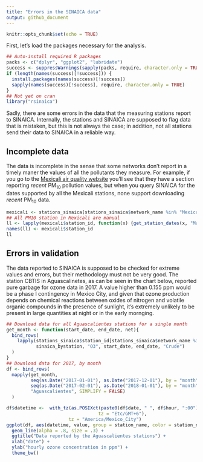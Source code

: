 ```yaml
---
title: "Errors in the SINAICA data"
output: github_document
---
```


```r
knitr::opts_chunk$set(echo = TRUE)
```

First, let's load the packages necessary for the analysis.

```r
## Auto-install required R packages
packs <- c("dplyr", "ggplot2", "lubridate")
success <- suppressWarnings(sapply(packs, require, character.only = TRUE))
if (length(names(success)[!success])) {
  install.packages(names(success)[!success])
  sapply(names(success)[!success], require, character.only = TRUE)
}
## Not yet on cran
library("rsinaica")
```

Sadly, there are some errors in the data that the measuring stations report to SINAICA. Internally,
the stations and SINAICA are supposed to flag data that is mistaken, but this is not always the case; in addition, not all stations send their data to SINAICA in a reliable way.

## Incomplete data

The data is incomplete in the sense that some networks don't report in a timely maner the values of all the pollutants they measure. For example, if you go to the [Mexicali air quality website](http://www.mexicali.gob.mx/webpub/consultaweb/EmmcaHistorial.aspx) you'll see that they have a section reporting *recent* PM<sub>10</sub> pollution values, but when you query SINAICA for the dates supported by all
the Mexicali stations, none support downloading *recent* PM<sub>10</sub> data.

```r
mexicali <- stations_sinaica[stations_sinaica$network_name %in% "Mexicali", 1:5]
## All PM10 station in Mexicali are manual
ll <- lapply(mexicali$station_id, function(x) {get_station_dates(x, "Manual")})
names(ll) <- mexicali$station_id
ll
```


## Errors in validation

The data reported to SINAICA is supposed to be checked for extreme values and errors, but their methodology must not be very good. The station CBTIS in Aguascalinetes, as can be seen in the chart below, reported pure garbage for ozone data in 2017. A value higher than 0.155 ppm would be a phase I contingency in Mexico City, and given that ozone production depends on chemical reactions between oxides of nitrogen and volatile organic compounds in the presence of sunlight, it's extremely unlikely to be present in large quantities at night or in the early mornging.

```r
## Download data for all Aguascalientes stations for a single month
get_month <- function(start_date, end_date, net){
  bind_rows(
    lapply(stations_sinaica$station_id[stations_sinaica$network_name %in% net],
           sinaica_bystation, "O3", start_date, end_date, "Crude")
  )
}
## Download data for 2017, by month
df <- bind_rows(
  mapply(get_month,
         seq(as.Date("2017-01-01"), as.Date("2017-12-01"), by = "month"),
         seq(as.Date("2017-02-01"), as.Date("2018-01-01"), by = "month") - 1,
         "Aguascalientes", SIMPLIFY = FALSE)
  )

df$datetime <-  with_tz(as.POSIXct(paste0(df$date, " ", df$hour, ":00"), 
                                  tz = "Etc/GMT+6"),
                       tz = "America/Mexico_City") 
ggplot(df, aes(datetime, value, group = station_name, color = station_name)) +
  geom_line(alpha = .8, size = .3) +
  ggtitle("Data reported by the Aguascalientes stations") +
  xlab("date") +
  ylab("hourly ozone concentration in ppm") +
  theme_bw()
```
